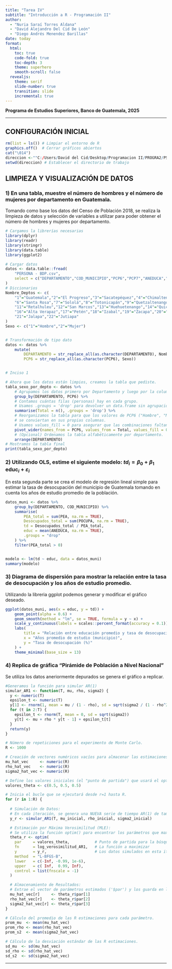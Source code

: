 ```yaml
---
title: "Tarea IV"
subtitle: "Introducción a R - Programación II"
author:
  - "Nuria Saraí Torres Aldana"
  - "David Alejandro Del Cid De León"
  - "Diego Andrés Menendez Barillas"
date: today
format: 
  html:
    toc: true  
    code-fold: true
    toc-depth: 3
    theme: superhero
    smooth-scroll: false
  revealjs:
    theme: serif
    slide-number: true
    transition: slide
    incremental: true
---
```


**Programa de Estudios Superiores, Banco de Guatemala, 2025**

---

## CONFIGURACIÓN INICIAL


```r

rm(list = ls()) # Limpiar el entorno de R
graphics.off()  # Cerrar gráficos abiertos
cat("\014")
direccion <-""C:/Users/David del Cid/Desktop/Programacion II/PROGRA2/PS4"" 
setwd(direccion) # Establecer el directorio de trabajo
```

## LIMPIEZA Y VISUALIZACIÓN DE DATOS

### 1) En una tabla, muestre el número de hombres y el número de mujeres por departamento en Guatemala.

Tomando como base los datos del Censo de Población 2018, se realiza la limpieza de datos y selección de variables a utilizar para poder obtener el número de hombres y mujeres por departamento.

```r
# Cargamos la librerías necesarias
library(dplyr)
library(readr)
library(stringr)
library(data.table)
library(ggplot2)

# Cargar datos
datos <- data.table::fread(
    "PERSONA - BDP.csv",
    select = c("DEPARTAMENTO","COD_MUNICIPIO","PCP6","PCP7","ANEDUCA","PEA","POCUPA","PDESOC")
)
# Diccionarios
Nombre_Deptos <- c(
    "1"="Guatemala","2"="El Progreso","3"="Sacatepéquez","4"="Chimaltenango","5"="Escuintla",
    "6"="Santa Rosa","7"="Sololá","8"="Totonicapán","9"="Quetzaltenango","10"="Suchitepéquez",
    "11"="Retalhuleu","12"="San Marcos","13"="Huehuetenango","14"="Quiché","15"="Baja Verapaz",
    "16"="Alta Verapaz","17"="Petén","18"="Izabal","19"="Zacapa","20"="Chiquimula",
    "21"="Jalapa","22"="Jutiapa"
)
Sexo <- c("1"="Hombre","2"="Mujer")


# Transformación de tipo dato
datos <- datos %>%
    mutate(
        DEPARTAMENTO = str_replace_all(as.character(DEPARTAMENTO), Nombre_Deptos),
        PCP6 = str_replace_all(as.character(PCP6), Sexo))


# Inciso 1

# Ahora que los datos están limpios, creamos la tabla que pediste.
tabla_sexo_por_depto <- datos %>%
    # Agrupamos los datos primero por Departamento y luego por la columna de Sexo (PCP6).
    group_by(DEPARTAMENTO, PCP6) %>%
    # Contamos cuántas filas (personas) hay en cada grupo.
    # Usamos .groups = 'drop' para devolver un data.frame sin agrupaciones adicionales.
    summarise(Total = n(), .groups = 'drop') %>%
    # Reorganizamos la tabla para que los valores de PCP6 ("Hombre", "Mujer")
    # se conviertan en sus propias columnas.
    # Usamos values_fill = 0 para asegurar que las combinaciones faltantes se llenen con cero.
    pivot_wider(names_from = PCP6, values_from = Total, values_fill = 0) %>%
    # (Opcional) Ordenamos la tabla alfabéticamente por departamento.
    arrange(DEPARTAMENTO)
# Mostramos la tabla final
print(tabla_sexo_por_depto)

```

### 2) Utilizando OLS, estime el siguiente modelo: $td_i = \beta_0 + \beta_1\, \text{educ}_i + \varepsilon_i$

En esta segunda parte se crea el modelo de regresión lineal simple para estimar la tasa de desocupación del municipio de Guatemala tomando en cuenta los años de estudio promedio de la población.

```r
datos_muni <- datos %>%
    group_by(DEPARTAMENTO, COD_MUNICIPIO) %>%
    summarise(
        PEA_total = sum(PEA, na.rm = TRUE),
        Desocupados_total = sum(POCUPA, na.rm = TRUE),
        td = Desocupados_total / PEA_total,
        educ = mean(ANEDUCA, na.rm = TRUE),
        .groups = "drop"
    ) %>%
    filter(PEA_total > 0)


modelo <- lm(td ~ educ, data = datos_muni)
summary(modelo)

```

### 3) Diagrama de dispersión para mostrar la relación entre la tasa de desocupación y los años de estudio promedio.

Utilizando la libreria ggplot podemos generar y modificar el gráfico deseado.

```r

ggplot(datos_muni, aes(x = educ, y = td)) +
    geom_point(alpha = 0.6) +
    geom_smooth(method = "lm", se = TRUE, formula = y ~ x) +
    scale_y_continuous(labels = scales::percent_format(accuracy = 0.1)) +
    labs(
        title = "Relación entre educación promedio y tasa de desocupación",
        x = "Años promedio de estudio (municipio)",
        y = "Tasa de desocupación (%)"
    ) +
    theme_minimal(base_size = 13)
```

### 4) Replica de gráfica "Pirámide de Población a Nivel Nacional"

Se utiliza los datos aneriormente depurados se genera el gráfico a replicar.

```r
#Generamos la función para simular AR(1)
simular_AR1 <- function(T, mu, rho, sigma2) {
  y <- numeric(T)
  epsilon_t <- numeric(T)
  y[1] <- rnorm(1, mean = mu / (1 - rho), sd = sqrt(sigma2 / (1 - rho^2)))
  for (t in 2:T) {
    epsilon_t <- rnorm(T, mean = 0, sd = sqrt(sigma2))
    y[t] <- mu + rho * y[t - 1] + epsilon_t[t]
  }
  return(y)
}

# Número de repeticiones para el experimento de Monte Carlo.
R <- 1000

# Creación de vectores numéricos vacíos para almacenar las estimaciones de cada parámetro por simulación.
mu_hat_vec     <- numeric(R)
rho_hat_vec    <- numeric(R)
sigma2_hat_vec <- numeric(R)

# Define los valores iniciales (el "punto de partida") que usará el optimizador.
valores_theta <- c(0.5, 0.5, 0.5)

# Inicia el bucle que se ejecutará desde r=1 hasta R.
for (r in 1:R) {
  
  # Simulación de Datos:
  # En cada iteración, se genera una NUEVA serie de tiempo AR(1) de tamaño T.
  y_r <- simular_AR1(T, mu_inicial, rho_inicial, sigma2_inicial)

  # Estimación por Máxima Verosimilitud (MLE):
  # Se utiliza la función optim() para encontrar los parámetros que maximizan la log-verosimilitud.
  theta_r <- optim(
    par     = valores_theta,           # Punto de partida para la búsqueda
    fn      = log_verosimilitud_AR1,   # La función a maximizar
    y       = y_r,                     # Los datos simulados en esta iteración
    method  = "L-BFGS-B",
    lower   = c(-Inf, -0.99, 1e-6),
    upper   = c( Inf,  0.99, Inf),
    control = list(fnscale = -1)
  )

  # Almacenamiento de Resultados:
  # Extrae el vector de parámetros estimados ('$par') y los guarda en la posición 'r' de los vectores de resultados.
  mu_hat_vec[r]     <- theta_r$par[1]
  rho_hat_vec[r]    <- theta_r$par[2]
  sigma2_hat_vec[r] <- theta_r$par[3]
}

# Cálculo del promedio de las R estimaciones para cada parámetro.
prom_mu  <- mean(mu_hat_vec)
prom_rho <- mean(rho_hat_vec)
prom_s2  <- mean(sigma2_hat_vec)

# Cálculo de la desviación estándar de las R estimaciones.
sd_mu  <- sd(mu_hat_vec)
sd_rho <- sd(rho_hat_vec)
sd_s2  <- sd(sigma2_hat_vec)
```


---
